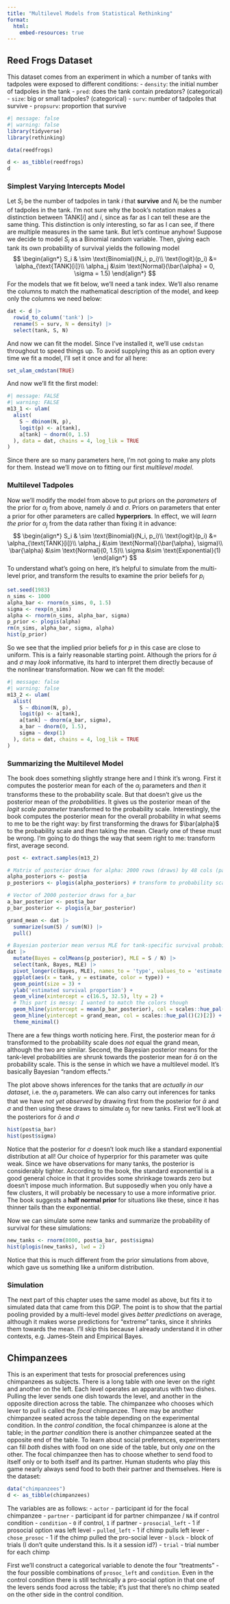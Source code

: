 ```yaml
---
title: "Multilevel Models from Statistical Rethinking"
format: 
  html:
    embed-resources: true
---
```


## Reed Frogs Dataset

This dataset comes from an experiment in which a number of tanks with tadpoles were exposed to different conditions:
  - `density`: the initial number of tadpoles in the tank
  - `pred`: does the tank contain predators? (categorical)
  - `size`: big or small tadpoles? (categorical)
  - `surv`: number of tadpoles that survive
  - `propsurv`: proportion that survive

```r
#| message: false
#| warning: false
library(tidyverse)
library(rethinking)

data(reedfrogs)

d <- as_tibble(reedfrogs)
d
```


### Simplest Varying Intercepts Model 

Let $S_i$ be the number of tadpoles in tank $i$ that **survive** and $N_i$ be the number of tadpoles in the tank.
I'm not sure why the book's notation makes a distinction between $\text{TANK}[i]$ and $i$, since as far as I can tell these are the same thing.
This distinction is only interesting, so far as I can see, if there are multiple measures in the same tank.
But let's continue anyhow!
Suppose we decide to model $S_i$ as a Binomial random variable. 
Then, giving each tank its own probability of survival yields the following model
$$
\begin{align*}
S_i & \sim \text{Binomial}(N_i, p_i)\\
\text{logit}(p_i) &= \alpha_{\text{TANK}[i]}\\
\alpha_j &\sim \text{Normal}(\bar{\alpha} = 0, \sigma = 1.5)
\end{align*}
$$
For the models that we fit below, we'll need a tank index. 
We'll also rename the columns to match the mathematical description of the model, and keep only the columns we need below:
```r
dat <- d |> 
  rowid_to_column('tank') |> 
  rename(S = surv, N = density) |> 
  select(tank, S, N)
```

And now we can fit the model. 
Since I've installed it, we'll use `cmdstan` throughout to speed things up.
To avoid supplying this as an option every time we fit a model, I'll set it once and for all here:
```r
set_ulam_cmdstan(TRUE)
```
And now we'll fit the first model:
```r
#| message: FALSE
#| warning: FALSE
m13_1 <- ulam(
  alist(
    S ~ dbinom(N, p), 
    logit(p) <- a[tank],
    a[tank] ~ dnorm(0, 1.5)
  ), data = dat, chains = 4, log_lik = TRUE
)
```
Since there are so many parameters here, I'm not going to make any plots for them.
Instead we'll move on to fitting our first *multilevel model*.


### Multilevel Tadpoles 

Now we'll modify the model from above to put priors on the *parameters* of the prior for $\alpha_j$ from above, namely $\bar{\alpha}$ and $\sigma$.
Priors on parameters that enter a prior for other parameters are called **hyperpriors**.
In effect, we will *learn the prior* for $\alpha_j$ from the data rather than fixing it in advance:
$$
\begin{align*}
S_i & \sim \text{Binomial}(N_i, p_i)\\
\text{logit}(p_i) &= \alpha_{\text{TANK}[i]}\\
\alpha_j &\sim \text{Normal}(\bar{\alpha}, \sigma)\\
\bar{\alpha} &\sim \text{Normal}(0, 1.5)\\
\sigma &\sim \text{Exponential}(1)
\end{align*}
$$
To understand what's going on here, it's helpful to simulate from the multi-level prior, and transform the results to examine the prior beliefs for $p_i$
```r
set.seed(1983)
n_sims <- 1000
alpha_bar <- rnorm(n_sims, 0, 1.5)
sigma <- rexp(n_sims)
alpha <- rnorm(n_sims, alpha_bar, sigma)
p_prior <- plogis(alpha)
rm(n_sims, alpha_bar, sigma, alpha)
hist(p_prior)
```
So we see that the implied prior beliefs for $p$ in this case are close to uniform. 
This is a fairly reasonable starting point.
Although the priors for $\bar{\alpha}$ and $\sigma$ may *look* informative, its hard to interpret them directly because of the nonlinear transformation.
Now we can fit the model:
```r
#| message: false
#| warning: false
m13_2 <- ulam(
  alist(
    S ~ dbinom(N, p),
    logit(p) <- a[tank],
    a[tank] ~ dnorm(a_bar, sigma),
    a_bar ~ dnorm(0, 1.5),
    sigma ~ dexp(1)
  ), data = dat, chains = 4, log_lik = TRUE
)
```

### Summarizing the Multilevel Model 
The book does something slightly strange here and I think it's wrong. 
First it computes the posterior mean for each of the $\alpha_j$ parameters and *then* it transforms these to the probability scale.
But that doesn't give us the posterior mean of the *probabilities*.
It gives us the posterior mean of the *logit scale parameter* transformed to the probability scale.
Interestingly, the book computes the posterior mean for the overall probability in what seems to me to be the right way: by first transforming the draws for $\bar{alpha}$ to the probability scale and *then* taking the mean. 
Clearly one of these must be wrong. 
I'm going to do things the way that seem right to me: transform first, average second.

```r
post <- extract.samples(m13_2)

# Matrix of posterior draws for alpha: 2000 rows (draws) by 48 cols (params)
alpha_posteriors <- post$a
p_posteriors <- plogis(alpha_posteriors) # transform to probability scale

# Vector of 2000 posterior draws for a_bar
a_bar_posterior <- post$a_bar
p_bar_posterior <- plogis(a_bar_posterior)

grand_mean <- dat |> 
  summarize(sum(S) / sum(N)) |> 
  pull()

# Bayesian posterior mean versus MLE for tank-specific survival probabilities
dat |> 
  mutate(Bayes = colMeans(p_posterior), MLE = S / N) |> 
  select(tank, Bayes, MLE) |> 
  pivot_longer(c(Bayes, MLE), names_to = 'type', values_to = 'estimate') |> 
  ggplot(aes(x = tank, y = estimate, color = type)) +
  geom_point(size = 3) +
  ylab('estimated survival proportion') +
  geom_vline(xintercept = c(16.5, 32.5), lty = 2) +
  # This part is messy: I wanted to match the colors though
  geom_hline(yintercept = mean(p_bar_posterior), col = scales::hue_pal()(2)[1]) +
  geom_hline(yintercept = grand_mean, col = scales::hue_pal()(2)[2]) +
  theme_minimal()


```
There are a few things worth noticing here.
First, the posterior mean for $\bar{\alpha}$ transformed to the probability scale does *not* equal the grand mean, although the two are similar.
Second, the Bayesian posterior means for the tank-level probabilities are shrunk towards the posterior mean for $\bar{\alpha}$ on the probability scale.
This is the sense in which we have a multilevel model.
It's basically Bayesian "random effects."

The plot above shows inferences for the tanks that are *actually in our dataset*, i.e.\ the $\alpha_j$ parameters.
We can also carry out inferences for tanks that we have *not yet observed* by drawing first from the posterior for $\bar{\alpha}$ and $\sigma$ and then using these draws to simulate $\alpha_j$ for new tanks.
First we'll look at the posteriors for $\bar{\alpha}$ and $\sigma$
```r
hist(post$a_bar)
hist(post$sigma)
```
Notice that the posterior for $\sigma$ doesn't look much like a standard exponential distribution at all!
Our choice of hyperprior for this parameter was quite weak.
Since we have observations for many tanks, the posterior is considerably tighter. 
According to the book, the standard exponential is a good general choice in that it provides some shrinkage towards zero but doesn't impose much information.
But supposedly when you only have a few clusters, it will probably be necessary to use a more informative prior.
The book suggests a **half normal prior** for situations like these, since it has thinner tails than the exponential.

Now we can simulate some new tanks and summarize the probability of survival for these simulations:
```r
new_tanks <- rnorm(8000, post$a_bar, post$sigma)
hist(plogis(new_tanks), lwd = 2)
```
Notice that this is much different from the prior simulations from above, which gave us something like a uniform distribution.


### Simulation

The next part of this chapter uses the same model as above, but fits it to simulated data that came from this DGP.
The point is to show that the partial pooling provided by a multi-level model gives *better predictions* on average, although it makes worse predictions for "extreme" tanks, since it shrinks them towards the mean.
I'll skip this because I already understand it in other contexts, e.g. James-Stein and Empirical Bayes.

## Chimpanzees
This is an experiment that tests for prosocial preferences using chimpanzees as subjects.
There is a long table with one lever on the right and another on the left.
Each level operates an apparatus with two dishes. 
Pulling the lever sends one dish towards the level, and another in the opposite direction across the table.
The chimpanzee who chooses which lever to pull is called the *focal* chimpanzee.
There may be another chimpanzee seated across the table depending on the experimental condition.
In the *control condition*, the focal chimpanzee is alone at the table; in the *partner condition* there is another chimpanzee seated at the opposite end of the table.
To learn about social preferences, experimenters can fill *both* dishes with food on one side of the table, but only *one* on the other.
The focal chimpanzee then has to choose whether to send food to itself only or to both itself and its partner. 
Human students who play this game nearly always send food to both their partner and themselves.
Here is the dataset:
```r
data("chimpanzees")
d <- as_tibble(chimpanzees)
```
The variables are as follows:
- `actor` - participant id for the focal chimpanzee
- `partner` - participant id for partner chimpanzee / `NA` if control condition
- `condition` - `0` if control, `1` if partner
- `prosocial_left` - 1 if prosocial option was left level
- `pulled_left` - 1 if chimp pulls left lever
- `chose_prosoc` - 1 if the chimp pulled the pro-social lever
- `block` - block of trials (I don't quite understand this. Is it a session id?)
- `trial` - trial number for each chimp

First we'll construct a categorical variable to denote the four "treatments" - the four possible combinations of `prosoc_left` and `condition`.
Even in the control condition there is still technically a pro-social option in that one of the levers sends food across the table; it's just that there's no chimp seated on the other side in the control condition.
























